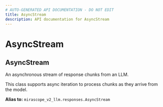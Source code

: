 ```yaml
---
# AUTO-GENERATED API DOCUMENTATION - DO NOT EDIT
title: AsyncStream
description: API documentation for AsyncStream
---
```


# AsyncStream

## <ApiType type="Alias" path="agents/agent/AsyncStream" symbolName="AsyncStream" /> AsyncStream

An asynchronous stream of response chunks from an LLM.

This class supports async iteration to process chunks as they arrive from the model.


**Alias to:** `mirascope_v2_llm.responses.AsyncStream`

